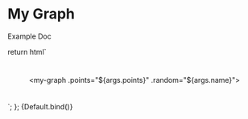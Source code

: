 
<Meta title="Components/My Graph" component="my-graph" />

# My Graph

Example Doc

  return html`<div style="padding: 5%; display: flex; justify-content: center;">
    <my-graph .points="${args.points}" .random="${args.name}"></my-graph>
  </div>`;
};

<Canvas>
  <Story
    name="Default"
    args={{
      points: data,
      random: 'Hello',
    }}
  >
    {Default.bind()}
  </Story>
</Canvas>
